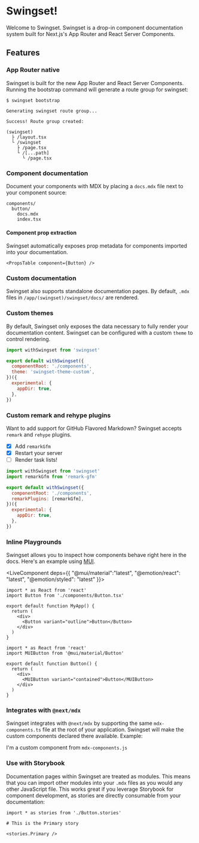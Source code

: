 
# Swingset!

Welcome to Swingset. Swingset is a drop-in component documentation system built for Next.js's App Router and React Server Components.

## Features

### App Router native

Swingset is built for the new App Router and React Server Components. Running the bootstrap command will generate a route group for swingset:

```
$ swingset bootstrap

Generating swingset route group...

Success! Route group created:

(swingset)
  ├ /layout.tsx
  └ /swingset
    ├ /page.tsx
    └ /[...path]
      └ /page.tsx
```

### Component documentation

Document your components with MDX by placing a `docs.mdx` file next to your component source:

```
components/
  button/
    docs.mdx
    index.tsx
```

#### Component prop extraction

Swingset automatically exposes prop metadata for components imported into your documentation.

```tsx
<PropsTable component={Button} />
```

<PropsTable component={Button} />

### Custom documentation

Swingset also supports standalone documentation pages. By default, `.mdx` files in `/app/(swingset)/swingset/docs/` are rendered.

### Custom themes

By default, Swingset only exposes the data necessary to fully render your documentation content. Swingset can be configured with a custom `theme` to control rendering.

```js
import withSwingset from 'swingset'

export default withSwingset({
  componentRoot: './components',
  theme: 'swingset-theme-custom',
})({
  experimental: {
    appDir: true,
  },
})
```

### Custom remark and rehype plugins

Want to add support for GitHub Flavored Markdown? Swingset accepts `remark` and `rehype` plugins.

- [x] Add `remarkGfm`
- [x] Restart your server
- [ ] Render task lists!

```js
import withSwingset from 'swingset'
import remarkGfm from 'remark-gfm'

export default withSwingset({
  componentRoot: './components',
  remarkPlugins: [remarkGfm],
})({
  experimental: {
    appDir: true,
  },
})
```

### Inline Playgrounds

Swingset allows you to inspect how components behave right here in the docs. Here's an example using [MUI](https://mui.com/).

<LiveComponent deps={{
  "@mui/material":"latest",
  "@emotion/react": "latest",
  "@emotion/styled": "latest"
}}>

```tsx filePath="App.tsx"
import * as React from 'react'
import Button from './components/Button.tsx'

export default function MyApp() {
  return (
    <div>
      <Button variant="outline">Button</Button>
    </div>
  )
}
```

```tsx filePath="components/Button.tsx"
import * as React from 'react'
import MUIButton from '@mui/material/Button'

export default function Button() {
  return (
    <div>
      <MUIButton variant="contained">Button</MUIButton>
    </div>
  )
}
```

</LiveComponent>

### Integrates with `@next/mdx`

Swingset integrates with `@next/mdx` by supporting the same `mdx-components.ts` file at the root of your application. Swingset will make the custom components declared there available. Example:

<Note>I'm a custom component from `mdx-components.js`</Note>

### Use with Storybook

Documentation pages within Swingset are treated as modules. This means that you can import other modules into your `.mdx` files as you would any other JavaScript file. This works great if you leverage Storybook for component development, as stories are directly consumable from your documentation:

```tsx
import * as stories from './Button.stories'

# This is the Primary story

<stories.Primary />
```
